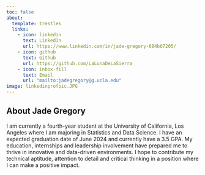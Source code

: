 ```yaml
---
toc: false
about:
  template: trestles
  links: 
    - icon: linkedin
      text: LinkedIn
      url: https://www.linkedin.com/in/jade-gregory-684b07205/
    - icon: github
      text: Github
      url: https://github.com/LaLunaDeLaSierra
    - icon: inbox-fill
      text: Email
      url: "mailto:jadegregory@g.ucla.edu"
image: linkedinprofpic.JPG
---
```


## About Jade Gregory

I am currently a fourth-year student at the University of California, Los Angeles where I am majoring in Statistics and Data Science. I have an expected graduation date of June 2024 and currently have a 3.5 GPA. My education, internships and leadership involvement have prepared me to thrive in innovative and data-driven environments. I hope to contribute my technical aptitude, attention to detail and critical thinking in a position where I can make a positive impact.
